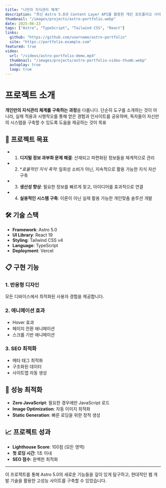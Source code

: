 ```yaml
---
title: "나만의 지식관리 체계"
description: "최신 Astro 5.0과 Content Layer API를 활용한 개인 포트폴리오 사이트"
thumbnail: "/images/projects/astro-portfolio.webp"
date: 2025-06-23
tags: ["Astro", "TypeScript", "Tailwind CSS", "React"]
links:
  github: "https://github.com/username/astro-portfolio"
  site: "https://portfolio.example.com"
featured: true
video:
  url: "/videos/astro-portfolio-demo.mp4"
  thumbnail: "/images/projects/astro-portfolio-video-thumb.webp"
  autoplay: true
  loop: true
---
```


# 프로젝트 소개

**개인만의 지식관리 체계를 구축하는 과정**을 다룹니다. 단순히 도구를 소개하는 것이 아니라, 실제 적용과 시행착오를 통해 얻은 경험과 인사이트를 공유하며, 독자들이 자신만의 시스템을 구축할 수 있도록 도움을 제공하는 것이 목표

## 🎯 프로젝트 목표

- 1. **디지털 정보 과부화 문제 해결**: 산재되고 파편화된 정보들을 체계적으로 관리
- 2. **효율적인 지식 축적*: 일회성 소비가 아닌, 지속적으로 활용 가능한 지식 자산 구축
- 3. **생산성 향상**: 필요한 정보를 빠르게 찾고, 아이디어를 효과적으로 연결
- 4. **실용적인 시스템 구축**: 이론이 아닌 실제 활용 가능한 개인맞춤 솔루션 개발

## 🛠️ 기술 스택

- **Framework**: Astro 5.0
- **UI Library**: React 19
- **Styling**: Tailwind CSS v4
- **Language**: TypeScript
- **Deployment**: Vercel

## 📋 구현 기능

### 1. 반응형 디자인
모든 디바이스에서 최적화된 사용자 경험을 제공합니다.

### 2. 애니메이션 효과
- Hover 효과
- 페이지 전환 애니메이션
- 스크롤 기반 애니메이션

### 3. SEO 최적화
- 메타 태그 최적화
- 구조화된 데이터
- 사이트맵 자동 생성

## 🚀 성능 최적화

- **Zero JavaScript**: 필요한 경우에만 JavaScript 로드
- **Image Optimization**: 자동 이미지 최적화
- **Static Generation**: 빠른 로딩을 위한 정적 생성

## 📈 프로젝트 성과

- **Lighthouse Score**: 100점 (모든 영역)
- **첫 로딩 시간**: 1초 이내
- **SEO 점수**: 완벽한 최적화

---

이 프로젝트를 통해 Astro 5.0의 새로운 기능들을 깊이 있게 탐구하고, 현대적인 웹 개발 기술을 활용한 고성능 사이트를 구축할 수 있었습니다. 
